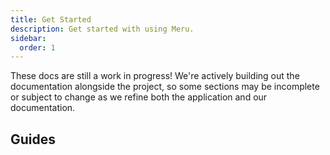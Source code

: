 ```yaml
---
title: Get Started
description: Get started with using Meru.
sidebar:
  order: 1
---
```



These docs are still a work in progress! We're actively building out the documentation alongside the project, so some sections may be incomplete or subject to change as we refine both the application and our documentation.

## Guides

<CardGrid>
  <LinkCard
    title="Harvesting"
    href="/guides/harvesting"
    description="An overview of Meru's harvesting interfaces."
  />
  <LinkCard
    title="Keycloak"
    href="/guides/keycloak"
    description="Learn how to manage Meru users in Keycloak."
  />
</CardGrid>

